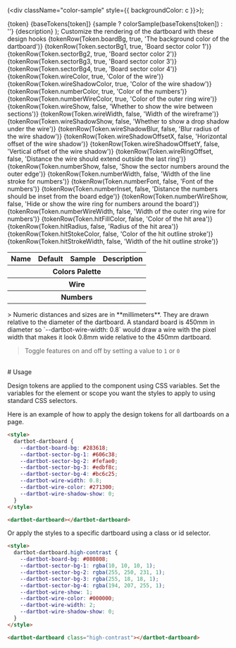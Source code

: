 
  (<div className="color-sample" style={{ backgroundColor: c  }}></div>);

  <tr>
    <td>{token}</td>
    <td>{baseTokens[token]}</td>
    <td>{sample ? colorSample(baseTokens[token]) : ''}</td>
    <td>{description} </td>
  </tr>
);

<Meta title="Design Tokens" name="tokens" />

<style>
  {`
    .color-sample {
      width: 4em;
      height: 1.5em;
      border-radius: .2em;
    }

    tbody > tr > td:nth-child(1) {
      white-space: nowrap;
    }
  `}
</style>

<Title>Design Tokens</Title>
<Subtitle>Customize the rendering of the dartboard with these design hooks</Subtitle>

<table>
  <thead>
    <tr>
      <th>Name</th>
      <th>Default</th>
      <th>Sample</th>
      <th>Description</th>
    </tr>
  </thead>
  <tbody>
    <tr>
      <th colSpan="4">
      Colors Palette
      </th>
    </tr>
    {tokenRow(Token.boardBg, true, 'The background color of the dartboard')}
    {tokenRow(Token.sectorBg1, true, 'Board sector color 1')}
    {tokenRow(Token.sectorBg2, true, 'Board sector color 2')}
    {tokenRow(Token.sectorBg3, true, 'Board sector color 3')}
    {tokenRow(Token.sectorBg4, true, 'Board sector color 4')}
    {tokenRow(Token.wireColor, true, 'Color of the wire')}
    {tokenRow(Token.wireShadowColor, true, 'Color of the wire shadow')}
    {tokenRow(Token.numberColor, true, 'Color of the numbers')}
    {tokenRow(Token.numberWireColor, true, 'Color of the outer ring wire')}
    <tr>
      <th colSpan="4">
      Wire
      </th>
    </tr>
    {tokenRow(Token.wireShow, false, 'Whether to show the wire between sections')}
    {tokenRow(Token.wireWidth, false, 'Width of the wireframe')}
    {tokenRow(Token.wireShadowShow, false, 'Whether to show a drop shadow under the wire')}
    {tokenRow(Token.wireShadowBlur, false, 'Blur radius of the wire shadow')}
    {tokenRow(Token.wireShadowOffsetX, false, 'Horizontal offset of the wire shadow')}
    {tokenRow(Token.wireShadowOffsetY, false, 'Vertical offset of the wire shadow')}
    {tokenRow(Token.wireRingOffset, false, 'Distance the wire should extend outside the last ring')}
    <tr>
      <th colSpan="4">
      Numbers
      </th>
    </tr>
    {tokenRow(Token.numberShow, false, 'Show the sector numbers around the outer edge')}
    {tokenRow(Token.numberWidth, false, 'Width of the line stroke for numbers')}
    {tokenRow(Token.numberFont, false, 'Font of the numbers')}
    {tokenRow(Token.numberInset, false, 'Distance the numbers should be inset from the board edge')}
    {tokenRow(Token.numberWireShow, false, 'Hide or show the wire ring for numbers around the board')}
    {tokenRow(Token.numberWireWidth, false, 'Width of the outer ring wire for numbers')}
    {tokenRow(Token.hitFillColor, false, 'Color of the hit area')}
    {tokenRow(Token.hitRadius, false, 'Radius of the hit area')}
    {tokenRow(Token.hitStokeColor, false, 'Color of the hit outline stroke')}
    {tokenRow(Token.hitStrokeWidth, false, 'Width of the hit outline stroke')}
  </tbody>
</table>
> Numeric distances and sizes are in **millimeters**. They are drawn relative to the diameter of the dartboard.
  A standard board is 450mm in diameter so `--dartbot-wire-width: 0.8` would
  draw a wire with the pixel width that makes it look 0.8mm wide relative to the 450mm dartboard.

> Toggle features on and off by setting a value to <code>1</code> or <code>0</code>

<br />
# Usage

Design tokens are applied to the component using CSS variables. Set the
variables for the element or scope you want the styles to apply to
using standard CSS selectors.

Here is an example of how to apply the design tokens for all dartboards on a page.
```html
<style>
  dartbot-dartboard {
    --dartbot-board-bg: #283618;
    --dartbot-sector-bg-1: #606c38;
    --dartbot-sector-bg-2: #fefae0;
    --dartbot-sector-bg-3: #edbf8c;
    --dartbot-sector-bg-4: #bc6c25;
    --dartbot-wire-width: 0.8;
    --dartbot-wire-color: #271300;
    --dartbot-wire-shadow-show: 0;
  }
</style>

<dartbot-dartboard></dartbot-dartboard>
```

<style>
{`
dartbot-dartboard {
  max-height: 30em;
  --dartbot-board-bg: #283618;
  --dartbot-sector-bg-1: #606c38;
  --dartbot-sector-bg-2: #fefae0;
  --dartbot-sector-bg-3: #edbf8c;
  --dartbot-sector-bg-4: #bc6c25;
  --dartbot-wire-width: 0.8;
  --dartbot-wire-color: #271300;
  --dartbot-wire-shadow-show: 0;
}
`}
</style>

<dartbot-dartboard></dartbot-dartboard>

Or apply the styles to a specific dartboard using a class or id selector.
```html
<style>
  dartbot-dartboard.high-contrast {
    --dartbot-board-bg: #080808;
    --dartbot-sector-bg-1: rgba(10, 10, 10, 1);
    --dartbot-sector-bg-2: rgba(255, 250, 231, 1);
    --dartbot-sector-bg-3: rgba(255, 18, 18, 1);
    --dartbot-sector-bg-4: rgba(194, 207, 255, 1);
    --dartbot-wire-show: 1;
    --dartbot-wire-color: #000000;
    --dartbot-wire-width: 2;
    --dartbot-wire-shadow-show: 0;
  }
</style>

<dartbot-dartboard class="high-contrast"></dartbot-dartboard>
```

<style>
{`
  dartbot-dartboard.high-contrast {
    --dartbot-board-bg: #080808;
    --dartbot-sector-bg-1: rgba(10, 10, 10, 1);
    --dartbot-sector-bg-2: rgba(255, 250, 231, 1);
    --dartbot-sector-bg-3: rgba(255, 18, 18, 1);
    --dartbot-sector-bg-4: rgba(194, 207, 255, 1);
    --dartbot-wire-show: 1;
    --dartbot-wire-color: #000000;
    --dartbot-wire-width: 2;
    --dartbot-wire-shadow-show: 0;
  }
`}
</style>

<dartbot-dartboard class="high-contrast"></dartbot-dartboard>